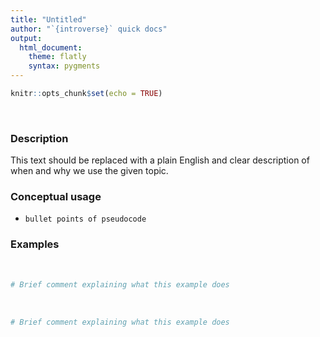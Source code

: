 ```yaml
---
title: "Untitled"
author: "`{introverse}` quick docs"
output: 
  html_document:
    theme: flatly
    syntax: pygments
---
```


```r
knitr::opts_chunk$set(echo = TRUE)
```

<br> <!-- Do not delete the <br>, and make sure to keep the previous and following lines blank. -->

### Description

This text should be replaced with a plain English and clear description of when and why we use the given topic.


### Conceptual usage 

+ `bullet points of pseudocode`


### Examples

<br> <!-- Do not delete the <br>, and make sure to keep the previous and following lines blank. -->

```r
# Brief comment explaining what this example does


```

<br>  <!-- Do not delete the <br>, and make sure to keep the previous and following lines blank. -->


```r
# Brief comment explaining what this example does

```

<br> <!-- Do not delete the <br>, and make sure to keep the previous and following lines blank. -->

<!-- Add more example chunks below, making sure to have a <br> tag in between each example for nicer spacing. There NEEDS TO BE a blank line above and below each <br>! -->
